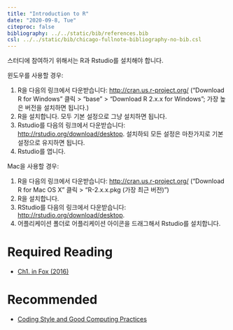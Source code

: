 ---
title: "Introduction to R"
date: "2020-09-8, Tue"
citeproc: false
bibliography: ../../static/bib/references.bib
csl: ../../static/bib/chicago-fullnote-bibliography-no-bib.csl
---

스터디에 참여하기 위해서는 R과 Rstudio를 설치해야 합니다.

윈도우를 사용할 경우:

1. R을 다음의 링크에서 다운받습니다: [http://cran.us.r-project.org/](http://cran.us.r-project.org/) (“Download R for Windows” 클릭 > “base” > “Download R 2.x.x for Windows”; 가장 높은 버전을 설치하면 됩니다.)
2. R을 설치합니다. 모두 기본 설정으로 그냥 설치하면 됩니다.
3. Rstudio를 다음의 링크에서 다운받습니다: [http://rstudio.org/download/desktop](http://rstudio.org/download/desktop). 설치하되 모든 설정은 마찬가지로 기본 설정으로 유지하면 됩니다.
4. Rstudio를 엽니다.


Mac을 사용할 경우:

1. R을 다음의 링크에서 다운받습니다: [http://cran.us.r-project.org/](http://cran.us.r-project.org/) (“Download R for Mac OS X” 클릭 > “R-2.x.x.pkg (가장 최근 버전)”)
2. R을 설치합니다.
3. RStudio를 다음의 링크에서 다운받습니다: [http://rstudio.org/download/desktop](http://rstudio.org/download/desktop).
4. 어플리케이션 폴더로 어플리케이션 아이콘을 드래그해서 Rstudio를 설치합니다.


# Required Reading

- <i class="fas fa-book"></i> [Ch1. in Fox (2016)](https://www.dropbox.com/s/x4h76g5j3657m3w/John%20Fox%20-%20Applied%20Regression%20Analysis%20and%20Generalized%20Linear%20Models.pdf?dl=0)


# Recommended
- <i class="fas fa-book"></i> [Coding Style and Good Computing Practices](https://www.dropbox.com/s/ttoppimyyypdtly/w1_Coding%20Style%20and%20Good%20Computing%20Practices.pdf?dl=0)
